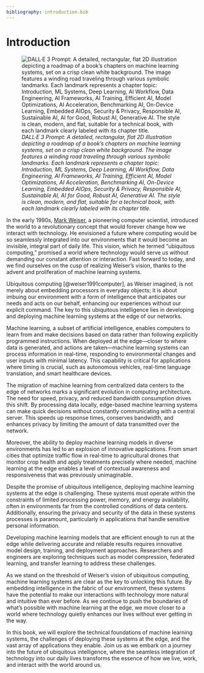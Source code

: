 ```yaml
---
bibliography: introduction.bib
---
```


# Introduction

![_DALL·E 3 Prompt: A detailed, rectangular, flat 2D illustration depicting a roadmap of a book's chapters on machine learning systems, set on a crisp clean white background. The image features a winding road traveling through various symbolic landmarks. Each landmark represents a chapter topic: Introduction, ML Systems, Deep Learning, AI Workflow, Data Engineering, AI Frameworks, AI Training, Efficient AI, Model Optimizations, AI Acceleration, Benchmarking AI, On-Device Learning, Embedded AIOps, Security & Privacy, Responsible AI, Sustainable AI, AI for Good, Robust AI, Generative AI. The style is clean, modern, and flat, suitable for a technical book, with each landmark clearly labeled with its chapter title._](images/png/cover_introduction.png)

In the early 1990s, [Mark Weiser](https://en.wikipedia.org/wiki/Mark_Weiser), a pioneering computer scientist, introduced the world to a revolutionary concept that would forever change how we interact with technology. He envisioned a future where computing would be so seamlessly integrated into our environments that it would become an invisible, integral part of daily life. This vision, which he termed "ubiquitous computing," promised a world where technology would serve us without demanding our constant attention or interaction. Fast forward to today, and we find ourselves on the cusp of realizing Weiser's vision, thanks to the advent and proliferation of machine learning systems.

Ubiquitous computing [@weiser1991computer], as Weiser imagined, is not merely about embedding processors in everyday objects; it is about imbuing our environment with a form of intelligence that anticipates our needs and acts on our behalf, enhancing our experiences without our explicit command. The key to this ubiquitous intelligence lies in developing and deploying machine learning systems at the edge of our networks.

Machine learning, a subset of artificial intelligence, enables computers to learn from and make decisions based on data rather than following explicitly programmed instructions. When deployed at the edge—closer to where data is generated, and actions are taken—machine learning systems can process information in real-time, responding to environmental changes and user inputs with minimal latency. This capability is critical for applications where timing is crucial, such as autonomous vehicles, real-time language translation, and smart healthcare devices.

The migration of machine learning from centralized data centers to the edge of networks marks a significant evolution in computing architecture. The need for speed, privacy, and reduced bandwidth consumption drives this shift. By processing data locally, edge-based machine learning systems can make quick decisions without constantly communicating with a central server. This speeds up response times, conserves bandwidth, and enhances privacy by limiting the amount of data transmitted over the network.

Moreover, the ability to deploy machine learning models in diverse environments has led to an explosion of innovative applications. From smart cities that optimize traffic flow in real-time to agricultural drones that monitor crop health and apply treatments precisely where needed, machine learning at the edge enables a level of contextual awareness and responsiveness that was previously unimaginable.

Despite the promise of ubiquitous intelligence, deploying machine learning systems at the edge is challenging. These systems must operate within the constraints of limited processing power, memory, and energy availability, often in environments far from the controlled conditions of data centers. Additionally, ensuring the privacy and security of the data in these systems processes is paramount, particularly in applications that handle sensitive personal information.

Developing machine learning models that are efficient enough to run at the edge while delivering accurate and reliable results requires innovative model design, training, and deployment approaches. Researchers and engineers are exploring techniques such as model compression, federated learning, and transfer learning to address these challenges.

As we stand on the threshold of Weiser's vision of ubiquitous computing, machine learning systems are clear as the key to unlocking this future. By embedding intelligence in the fabric of our environment, these systems have the potential to make our interactions with technology more natural and intuitive than ever before. As we continue to push the boundaries of what's possible with machine learning at the edge, we move closer to a world where technology quietly enhances our lives without ever getting in the way.

In this book, we will explore the technical foundations of machine learning systems, the challenges of deploying these systems at the edge, and the vast array of applications they enable. Join us as we embark on a journey into the future of ubiquitous intelligence, where the seamless integration of technology into our daily lives transforms the essence of how we live, work, and interact with the world around us.
